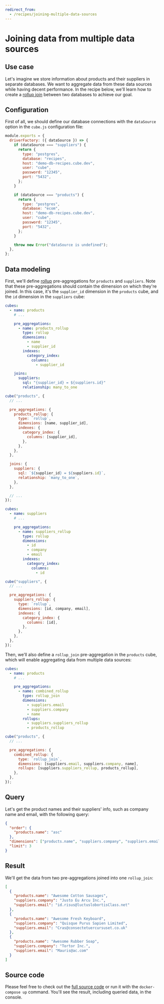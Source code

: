 ```yaml
---
redirect_from:
  - /recipes/joining-multiple-data-sources
---
```


# Joining data from multiple data sources

## Use case

Let's imagine we store information about products and their suppliers in
separate databases. We want to aggregate data from these data sources while
having decent performance. In the recipe below, we'll learn how to create a
[rollup join](/product/data-modeling/reference/pre-aggregations#rollup_join)
between two databases to achieve our goal.

## Configuration

First of all, we should define our database connections with the `dataSource`
option in the `cube.js` configuration file:

```javascript
module.exports = {
  driverFactory: ({ dataSource }) => {
    if (dataSource === "suppliers") {
      return {
        type: "postgres",
        database: "recipes",
        host: "demo-db-recipes.cube.dev",
        user: "cube",
        password: "12345",
        port: "5432",
      };
    }

    if (dataSource === "products") {
      return {
        type: "postgres",
        database: "ecom",
        host: "demo-db-recipes.cube.dev",
        user: "cube",
        password: "12345",
        port: "5432",
      };
    }

    throw new Error("dataSource is undefined");
  },
};
```

## Data modeling

First, we'll define
[rollup](/product/data-modeling/reference/pre-aggregations#rollup)
pre-aggregations for `products` and `suppliers`. Note that these
pre-aggregations should contain the dimension on which they're joined. In this
case, it's the `supplier_id` dimension in the `products` cube, and the `id`
dimension in the `suppliers` cube:

<CodeTabs>

```yaml
cubes:
  - name: products
    # ...

    pre_aggregations:
      - name: products_rollup
        type: rollup
        dimensions:
          - name
          - supplier_id
        indexes:
          category_index:
            columns:
              - supplier_id

    joins:
      suppliers:
        sql: "{supplier_id} = ${suppliers.id}"
        relationship: many_to_one
```

```javascript
cube("products", {
  // ...

  pre_aggregations: {
    products_rollup: {
      type: `rollup`,
      dimensions: [name, supplier_id],
      indexes: {
        category_index: {
          columns: [supplier_id],
        },
      },
    },
  },

  joins: {
    suppliers: {
      sql: `${supplier_id} = ${suppliers.id}`,
      relationship: `many_to_one`,
    },
  },

  // ...
});
```

</CodeTabs>

<CodeTabs>

```yaml
cubes:
  - name: suppliers
    # ...

    pre_aggregations:
      - name: suppliers_rollup
        type: rollup
        dimensions:
          - id
          - company
          - email
        indexes:
          category_index:
            columns:
              - id
```

```javascript
cube("suppliers", {
  // ...

  pre_aggregations: {
    suppliers_rollup: {
      type: `rollup`,
      dimensions: [id, company, email],
      indexes: {
        category_index: {
          columns: [id],
        },
      },
    },
  },
});
```

</CodeTabs>

Then, we'll also define a `rollup_join` pre-aggregation in the `products` cube,
which will enable aggregating data from multiple data sources:

<CodeTabs>

```yaml
cubes:
  - name: products
    # ...

    pre_aggregations:
      - name: combined_rollup
        type: rollup_join
        dimensions:
          - suppliers.email
          - suppliers.company
          - name
        rollups:
          - suppliers.suppliers_rollup
          - products_rollup
```

```javascript
cube("products", {
  // ...

  pre_aggregations: {
    combined_rollup: {
      type: `rollup_join`,
      dimensions: [suppliers.email, suppliers.company, name],
      rollups: [suppliers.suppliers_rollup, products_rollup],
    },
  },
});
```

</CodeTabs>

## Query

Let's get the product names and their suppliers' info, such as company name and
email, with the following query:

```json
{
  "order": {
    "products.name": "asc"
  },
  "dimensions": ["products.name", "suppliers.company", "suppliers.email"],
  "limit": 3
}
```

## Result

We'll get the data from two pre-aggregations joined into one `rollup_join`:

```json
[
  {
    "products.name": "Awesome Cotton Sausages",
    "suppliers.company": "Justo Eu Arcu Inc.",
    "suppliers.email": "id.risus@luctuslobortisClass.net"
  },
  {
    "products.name": "Awesome Fresh Keyboard",
    "suppliers.company": "Quisque Purus Sapien Limited",
    "suppliers.email": "Cras@consectetuercursuset.co.uk"
  },
  {
    "products.name": "Awesome Rubber Soap",
    "suppliers.company": "Tortor Inc.",
    "suppliers.email": "Mauris@ac.com"
  }
]
```

## Source code

Please feel free to check out the
[full source code](https://github.com/cube-js/cube/tree/master/examples/recipes/joining-multiple-datasources-data)
or run it with the `docker-compose up` command. You'll see the result, including
queried data, in the console.
